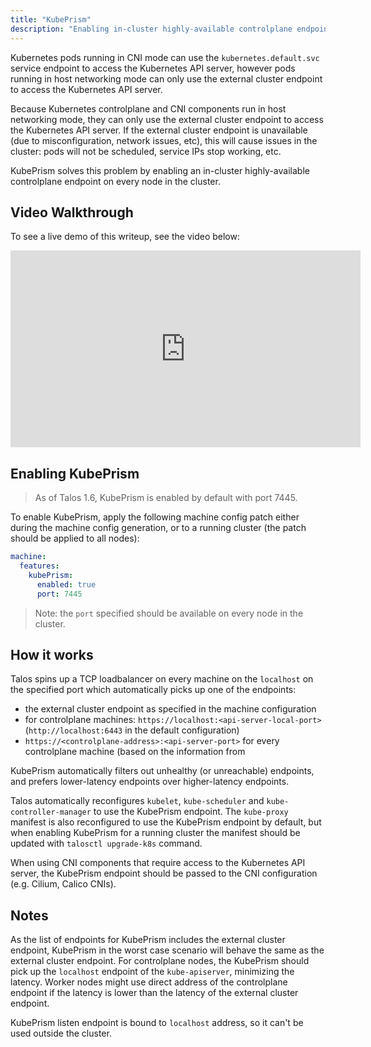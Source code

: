 ```yaml
---
title: "KubePrism"
description: "Enabling in-cluster highly-available controlplane endpoint."
---
```


Kubernetes pods running in CNI mode can use the `kubernetes.default.svc` service endpoint to access the Kubernetes API server,
however pods running in host networking mode can only use the external cluster endpoint to access the Kubernetes API server.

Because Kubernetes controlplane and CNI components run in host networking mode, they can only use the external cluster endpoint to access the Kubernetes API server.
If the external cluster endpoint is unavailable (due to misconfiguration, network issues, etc), this will cause issues in the cluster: pods will not be scheduled, service IPs stop working, etc.

KubePrism solves this problem by enabling an in-cluster highly-available controlplane endpoint on every node in the cluster.

## Video Walkthrough

To see a live demo of this writeup, see the video below:

<iframe width="560" height="315" src="https://www.youtube.com/embed/VNRE64R5akM" frameborder="0" allow="accelerometer; autoplay; clipboard-write; encrypted-media; gyroscope; picture-in-picture" allowfullscreen></iframe>

## Enabling KubePrism

> As of Talos 1.6, KubePrism is enabled by default with port 7445.

To enable KubePrism, apply the following machine config patch either during the machine config generation, or to a running cluster (the patch should be applied to all nodes):

```yaml
machine:
  features:
    kubePrism:
      enabled: true
      port: 7445
```

> Note: the `port` specified should be available on every node in the cluster.

## How it works

Talos spins up a TCP loadbalancer on every machine on the `localhost` on the specified port which automatically picks up one of the endpoints:

* the external cluster endpoint as specified in the machine configuration
* for controlplane machines: `https://localhost:<api-server-local-port>` (`http://localhost:6443` in the default configuration)
* `https://<controlplane-address>:<api-server-port>` for every controlplane machine (based on the information from 

KubePrism automatically filters out unhealthy (or unreachable) endpoints, and prefers lower-latency endpoints over higher-latency endpoints.

Talos automatically reconfigures `kubelet`, `kube-scheduler` and `kube-controller-manager` to use the KubePrism endpoint.
The `kube-proxy` manifest is also reconfigured to use the KubePrism endpoint by default, but when enabling KubePrism for a running cluster the manifest should be updated
with `talosctl upgrade-k8s` command.

When using CNI components that require access to the Kubernetes API server, the KubePrism endpoint should be passed to the CNI configuration (e.g. Cilium, Calico CNIs).

## Notes

As the list of endpoints for KubePrism includes the external cluster endpoint, KubePrism in the worst case scenario will behave the same as the external cluster endpoint.
For controlplane nodes, the KubePrism should pick up the `localhost` endpoint of the `kube-apiserver`, minimizing the latency.
Worker nodes might use direct address of the controlplane endpoint if the latency is lower than the latency of the external cluster endpoint.

KubePrism listen endpoint is bound to `localhost` address, so it can't be used outside the cluster.
